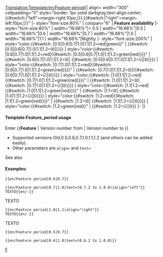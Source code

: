 <noinclude>[[Translation:Template/en/Feature period]]</noinclude><noinclude></noinclude><includeonly>{| align={{{align|"center"}}} width="300" cellpadding="0" style="border: 1px solid darkgray;text-align:center;{{#switch:{{{align|}}}|"left"=margin-right:10px;|}};{{#switch:{{{align|}}}|"right"=margin-left:10px;|}}"
|- style="font-size:80%"
| colspan="6" | '''Feature availability''' <span style="color:green">{{{text|}}}</span>
|- style="font-size:80%"
| width="16.66%"|< 0.5
| width="16.66%"|0.5
| width="16.66%"|0.6
| width="16.66%"|0.7
| width="16.66%"|1.0
| width="16.66%"|1.1
| width="16.66%"|Nightly
|- style="font-size:200%"
| style="color:{{#switch: {{{1|}}}|0.5|0.6|0.7|1.0|1.1|1.2=red|green}}"<!---------------------------------------------- <0.5--
--> | {{#switch: {{{1|}}}|0.5|0.6|0.7|1.0|1.1|1.2=&#9746;|&#9745;}}
| style="color:{{#switch: {{{1|}}}|0.6|0.7|1.0|1.1|1.2=red|{{#switch: {{{2|}}}|0.5|0.6|0.7|1.0|1.1|1.2=green|red}}}}"<!----- 0.5--
--> | {{#switch: {{{1|}}}|0.6|0.7|1.0|1.1|1.2=&#9746;|<!--
-->{{#switch: {{{2|}}}|0.5|0.6|0.7|1.0|1.1|1.2=&#9745;|&#9746;}}}}
| style="color:{{#switch: {{{1|}}}|0.7|1.0|1.1|1.2=red|{{#switch: {{{2|}}}|0.6|0.7|1.0|1.1|1.2=green|red}}}}"<!------------- 0.6--
--> | {{#switch: {{{1|}}}|0.7|1.0|1.1|1.2=&#9746;|{{#switch: {{{2|}}}|0.6|0.7|1.0|1.1|1.2=&#9745;|&#9746;}}}}
| style="color:{{#switch: {{{1|}}}|1.0|1.1|1.2=red|{{#switch: {{{2|}}}|0.7|1.0|1.1|1.2=green|red}}}}"<!--------------------- 0.7--
--> | {{#switch: {{{1|}}}|1.0|1.1|1.2=&#9746;|<!--
-->{{#switch: {{{2|}}}|0.7|1.0|1.1|1.2=&#9745;|&#9746;}}}}
| style="color:{{#switch: {{{1|}}}|1.1|1.2=red|{{#switch: {{{2|}}}|1.0|1.1|1.2=green|red}}}}"<!----------------------------- 1.0--
--> | {{#switch: {{{1|}}}|1.1=&#9746;|<!--
-->{{#switch: {{{2|}}}|1.0|1.1|1.2=&#9745;|&#9746;}}}}
| style="color:{{#switch: {{{1|}}}|1.2=red|{{#switch: {{{2|}}}|1.1|1.2=green|red}}}}"<!----------------------------- 1.1--
--> | {{#switch: {{{1|}}}|1.2=&#9746;|<!--
-->{{#switch: {{{2|}}}|1.1|1.2=&#9745;|&#9746;}}}}
| style="color:{{#switch: {{{2|}}}|1.2=green|red}}"<!----------------------------------------------------------- Nightly--
--> | <!--
-->{{#switch: {{{2|}}}|1.2=&#9745;|&#9746;}}
|-
|}</includeonly><noinclude>

====Template:Feature_period usage====
Enter <nowiki>{{</nowiki>'''Feature'''<nowiki> | Version number from | Version number to }}</nowiki>
*Supported versions Old,0.5,0.6,0.7,1.0,1.1,1.2 (and others can be added easily).
*Other parameters are <code>align=</code> and <code>text=</code>
See also {{en/S|en/Feature}}

====Examples:====
<pre>{{en/Feature period|0.6|0.7}}</pre>
{{en/Feature period|0.6|0.7}}
<pre>{{en/Feature period|0.7|1.0|text=(0.7.2 to 1.0.0)|align="left"}}
TEXTO{{en/-}}</pre>
{{en/Feature period|0.7|1.0|text=(0.7.2 to 1.0.0)|align="left"}}
TEXTO{{en/-}}
<pre>{{en/Feature period|1.0|1.1|align="right"}}
TEXTO{{en/-}}</pre>
{{en/Feature period|1.0|1.1|align="right"}}
TEXTO{{en/-}}
<pre>{{en/Feature period|0.5|0.7}}</pre>
{{en/Feature period|0.5|0.7}}
<pre>{{en/Feature period|0.6|1.0|text=(0.6.2 to 1.0.0)}}</pre>
{{en/Feature period|0.6|1.0|text=(0.6.2 to 1.0.0)}}


[[Category:en/Templates|F]]
</noinclude>